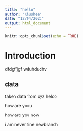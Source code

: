```yaml
---
title: "hello"
author: "Khushee"
date: "12/04/2021"
output: html_document
---
```


```r
knitr::opts_chunk$set(echo = TRUE)
```
# Introduction
dfdgf'jgf
wduhdudhv

## data
taken data from xyz
heloo

how are yoou 


how are you now

i am never fine
newbranch
